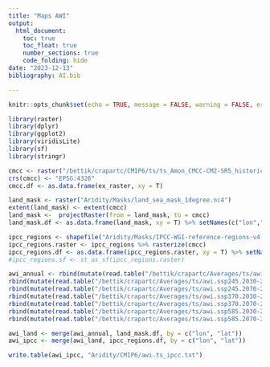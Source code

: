 ```yaml
---
title: "Maps AWI"
output: 
  html_document:
    toc: true
    toc_float: true
    number_sections: true
    code_folding: hide
date: "2023-12-13"
bibliography: AI.bib

---
```


```r
knitr::opts_chunk$set(echo = TRUE, message = FALSE, warning = FALSE, error = FALSE, fig.align = "center", collapse = T)
```

```r
library(raster)
library(dplyr)
library(ggplot2)
library(viridisLite)
library(sf)
library(stringr)
```

```r
cmcc <- raster("/bettik/crapartc/CMIP6/ts/ts_Amon_CMCC-CM2-SR5_historical_r1i1p1f1_gn_185001-201412.nc")
crs(cmcc) <- "EPSG:4326"
cmcc.df <- as.data.frame(ex_raster, xy = T)

land_mask <- raster("Aridity/Masks/land_sea_mask_1degree.nc4") 
extent(land_mask) <- extent(cmcc)
land_mask <-  projectRaster(from = land_mask, to = cmcc)
land_mask.df <- as.data.frame(land_mask, xy = T) %>% setNames(c("lon","lat","lm")) # 0 if ocean, 1 if land

ipcc_regions <- shapefile("Aridity/Masks/IPCC-WGI-reference-regions-v4.shp") %>% spTransform(crs("EPSG:4326")) 
ipcc_regions.raster <- ipcc_regions %>% rasterize(cmcc)
ipcc_regions.df <- as.data.frame(ipcc_regions.raster, xy = T) %>% setNames(c("lon","lat","Continent","Type","Name","Acronym"))
#ipcc_regions.sf <- st_as_sf(ipcc_regions.raster)
```

```r
awi_annual <- rbind(mutate(read.table("/bettik/crapartc/Averages/ts/awi.hist.1850-1880.ts.txt"), model = "historical", period = "1850_1880"),mutate(read.table("/bettik/crapartc/Averages/ts/awi.hist.1985-2015.ts.txt"), model = "historical", period = "1985_2015")) %>%
rbind(mutate(read.table("/bettik/crapartc/Averages/ts/awi.ssp245.2030-2060.ts.txt"), model = "SSP245", period = "2030_2060")) %>%
rbind(mutate(read.table("/bettik/crapartc/Averages/ts/awi.ssp245.2070-2100.ts.txt"), model = "SSP245", period = "2070_2100")) %>%
rbind(mutate(read.table("/bettik/crapartc/Averages/ts/awi.ssp370.2030-2060.ts.txt"), model = "SSP370", period = "2030_2060")) %>%
rbind(mutate(read.table("/bettik/crapartc/Averages/ts/awi.ssp370.2070-2100.ts.txt"), model = "SSP370", period = "2070_2100")) %>%
rbind(mutate(read.table("/bettik/crapartc/Averages/ts/awi.ssp585.2030-2060.ts.txt"), model = "SSP585", period = "2030_2060")) %>%
rbind(mutate(read.table("/bettik/crapartc/Averages/ts/awi.ssp585.2070-2100.ts.txt"), model = "SSP585", period = "2070_2100"))

awi_land <- merge(awi_annual, land_mask.df, by = c("lon", "lat")) 
awi_ipcc <- merge(awi_land, ipcc_regions.df, by = c("lon", "lat"))

write.table(awi_ipcc, "Aridity/CMIP6/awi.ts_ipcc.txt")
```
